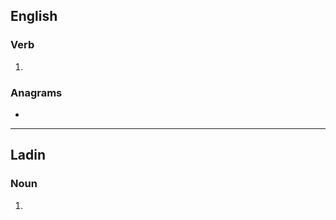 {{also|Razes|Razès}}
==English==

===Verb===
{{head|en|verb form}}

# {{en-third-person singular of|raze}}

===Anagrams===
* {{anagrams|en|a=aersz|Azers|Rezas}}

----

==Ladin==

===Noun===
{{head|lld|noun form}}

# {{plural of|lld|raza}}